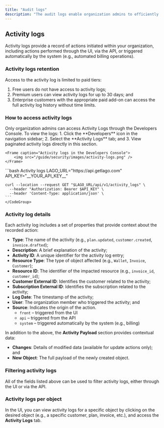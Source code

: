 ```yaml
---
title: "Audit logs"
description: "The audit logs enable organization admins to efficiently track member activity, providing detailed records of who performed each action, what was done, and when it occurred."
---
```


## Activity logs
Activity logs provide a record of actions initiated within your organization, including actions performed through the UI, via the API, or triggered automatically by the system (e.g., automated billing operations).


### Activity logs retention
Access to the activity log is limited to paid tiers:
1. Free users do not have access to activity logs;
2. Premium users can view activity logs for up to 30 days; and
3. Enterprise customers with the appropriate paid add-on can access the full activity log history without time limits.


### How to access activity logs
<Tabs>
  <Tab title="Dashboard">
    Only organization admins can access Activity Logs through the Developers Console.
    To view the logs:
    1. Click the **Developers** icon in the navigation sidebar;
    2. Select the **Activity Logs** tab; and
    3. View paginated activity logs directly in this section.

    <Frame caption="Activity logs in the Developers Console">
        <img src="/guide/security/images/activity-logs.png" />
    </Frame>
  </Tab>
  <Tab title="API">
    <CodeGroup>
    ```bash Activity logs
    LAGO_URL="https://api.getlago.com"
    API_KEY="__YOUR_API_KEY__"

    curl --location --request GET "$LAGO_URL/api/v1/activity_logs" \
      --header "Authorization: Bearer $API_KEY" \
      --header 'Content-Type: application/json' \
    ```
    </CodeGroup>
  </Tab>
</Tabs>


### Activity log details
Each activity log includes a set of properties that provide context about the recorded action:

- **Type**: The name of the activity (e.g., `plan.updated`, `customer.created`, `invoice.drafted`);
- **Description**: A brief explanation of the activity;
- **Activity ID**: A unique identifier for the activity log entry;
- **Resource Type**: The type of object affected (e.g., `Wallet`, `Invoice`, `Customer`);
- **Resource ID**: The identifier of the impacted resource (e.g., `invoice_id`, `customer_id`);
- **Customer External ID**: Identifies the customer related to the activity;
- **Subscription External ID**: Identifies the subscription related to the activity;
- **Log Date**: The timestamp of the activity;
- **User**: The organization member who triggered the activity; and
- **Source**: Indicates the origin of the action.
  - `front` – triggered from the UI
  - `api` – triggered from the API
  - `system` – triggered automatically by the system (e.g., billing)

In addition to the above, the **Activity Payload** section provides contextual data:
- **Changes**: Details of modified data (available for update actions only); and
- **New Object**: The full payload of the newly created object.

### Filtering activity logs
All of the fields listed above can be used to filter activity logs, either through the UI or via the API.

### Activity logs per object
In the UI, you can view activity logs for a specific object by clicking on the desired object (e.g., a specific customer, plan, invoice, etc.), and access the **Activity Logs** tab.
